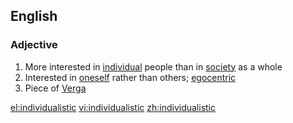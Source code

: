 ==English==

===Adjective===
{{en-adj}}

# More interested in [[individual]] people than in [[society]] as a whole
# Interested in [[oneself]] rather than others; [[egocentric]]
# Piece of [[Verga]]
[[el:individualistic]]
[[vi:individualistic]]
[[zh:individualistic]]